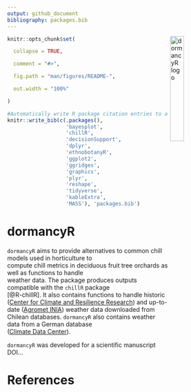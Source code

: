 ```yaml
---
output: github_document
bibliography: packages.bib
---
```


<img src="vignettes/dormancyR.png" alt = "dormancyR logo" align = "right" width = "25%" height = "25%"/>


<!-- README.md is generated from README.Rmd. Please edit that file -->

  
```r

knitr::opts_chunk$set(

  collapse = TRUE,

  comment = "#>",

  fig.path = "man/figures/README-",

  out.width = "100%"

)

```


```r
#Automatically write R package citation entries to a .bib file
knitr::write_bib(c(.packages(), 
                   'bayesplot', 
                   'chillR',
                   'decisionSupport',
                   'dplyr',
                   'ethnobotanyR',
                   'ggplot2', 
                   'ggridges', 
                   'graphics',
                   'plyr', 
                   'reshape', 
                   'tidyverse',
                   'kableExtra',
                   'MASS'), 'packages.bib')
```
# dormancyR

`dormancyR` aims to provide alternatives to common chill models used in horticulture to  
compute chill metrics in deciduous fruit tree orchards as well as functions to handle  
weather data. The package produces outputs compatible with the `chillR` package  
[@R-chillR]. It also contains functions to handle historic ([Center for Climate and Resilience Research](<https://www.cr2.cl>)) and up-to-date ([Agromet INIA](<https://www.agromet.cl/datos-historicos>)) weather data downloaded from  
Chilean databases. `dormancyR` also contains weather data from a German database  
([Climate Data Center](<https://cdc.dwd.de/portal/>)).

`dormancyR` was developed for a scientific manuscript DOI...

# References
